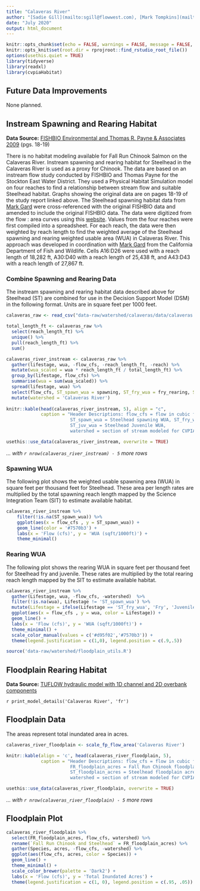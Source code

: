 ```yaml
---
title: "Calaveras River"
author: "[Sadie Gill](mailto:sgill@flowwest.com), [Mark Tompkins](mailto:mtompkins@flowwest.com)" 
date: "July 2020"
output: html_document
---
```


```r
knitr::opts_chunk$set(echo = FALSE, warnings = FALSE, message = FALSE, out.width = '100%')
knitr::opts_knit$set(root.dir = rprojroot::find_rstudio_root_file())
options(usethis.quiet = TRUE)
library(tidyverse)
library(readxl)
library(cvpiaHabitat)
```
## Future Data Improvements
None planned. 

## Instream Spawning and Rearing Habitat
**Data Source:** [FISHBIO Environmental and Thomas R. Payne & Associates 2009](https://s3-us-west-2.amazonaws.com/cvpiahabitat-r-package/cvpia-sit-model-inputs/FishBio_Payne2009_CalaverasInstreamFlowStudy.pdf){target="_blank"} (pgs. 18-19)

There is no habitat modeling available for Fall Run Chinook Salmon on the Calaveras River. Instream spawning and rearing habitat for Steelhead in the Calaveras River is used as a proxy for Chinook. The data are based on an instream flow study conducted by FISHBIO and Thomas Payne for the Stockton East Water District. They used a Physical Habitat Simulation model on four reaches to find a relationship between stream flow and suitable Steelhead habitat. Graphs showing the original data are on pages 18-19 of the study report linked above. The  Steelhead spawning habitat data from [Mark Gard](mailto:Mark.Gard@Wildlife.ca.gov) were cross-referenced with the original FISHBIO data and amended to include the original FISHBIO data. The data were digitized from the flow : area curves using this [website](https://automeris.io/WebPlotDigitizer/). Values from the four reaches were first compiled into a spreadsheet. For each reach, the data were then weighted by reach length to find the weighted average of the Steelhead spawning and rearing weighted usable area (WUA) in Calaveras River. This approach was developed in coordination with [Mark Gard](mailto:Mark.Gard@Wildlife.ca.gov) from the California Department of Fish and Wildlife. Cells A16:D26 were used with a reach length of 18,282 ft, A30:D40 with a reach length of 25,438 ft, and A43:D43 with a reach length of 27,867 ft. 

### Combine Spawning and Rearing Data 
The instream spawning and rearing habitat data described above for Steelhead (ST) are combined for use in the Decision Support Model (DSM) in the following format. Units are in square feet per 1000 feet.
```r
calaveras_raw <- read_csv("data-raw/watershed/calaveras/data/calaveras.csv", skip = 1) 

total_length_ft <- calaveras_raw %>% 
  select(reach_length_ft) %>% 
  unique() %>% 
  pull(reach_length_ft) %>% 
  sum()

calaveras_river_instream <- calaveras_raw %>% 
  gather(lifestage, wua, -flow_cfs, -reach_length_ft, -reach) %>%
  mutate(wua_scaled = wua * reach_length_ft / total_length_ft) %>% 
  group_by(lifestage, flow_cfs) %>%
  summarise(wua = sum(wua_scaled)) %>% 
  spread(lifestage, wua) %>% 
  select(flow_cfs, ST_spawn_wua = spawning, ST_fry_wua = fry_rearing, ST_juv_wua = juv_rearing) %>%
  mutate(watershed = 'Calaveras River')
 
knitr::kable(head(calaveras_river_instream, 5), align = "c", 
             caption = "Header Descriptions: flow_cfs = flow in cubic feet per second,
                        ST_spawn_wua = Steelhead spawning WUA, ST_fry_wua = Steelhead Fry WUA, 
                        ST_juv_wua = Steelhead Juvenile WUA,
                        watershed = section of stream modeled for CVPIA SDM")

usethis::use_data(calaveras_river_instream, overwrite = TRUE)
```

*... with `r nrow(calaveras_river_instream) - 5` more rows*

### Spawning WUA 
The following plot shows the weighted usable spawning area (WUA) in square feet per thousand feet for Steelhead. These area per length rates are multiplied by the total spawning reach length mapped by the Science Integration Team (SIT) to estimate available habitat. 
``` r
calaveras_river_instream %>% 
    filter(!is.na(ST_spawn_wua)) %>%
    ggplot(aes(x = flow_cfs , y = ST_spawn_wua)) +
    geom_line(color = '#7570b3') +
    labs(x = 'Flow (cfs)', y = 'WUA (sqft/1000ft)') +
    theme_minimal()
```

### Rearing WUA
The following plot shows the rearing WUA in square feet per thousand feet for Steelhead fry and juvenile. These rates are multiplied by the total rearing reach length mapped by the SIT to estimate available habitat. 
``` r
calaveras_river_instream %>% 
  gather(Lifestage, wua, -flow_cfs, -watershed)  %>% 
  filter(!is.na(wua), Lifestage != 'ST_spawn_wua') %>%
  mutate(Lifestage = ifelse(Lifestage == 'ST_fry_wua', 'Fry', 'Juvenile')) %>% 
  ggplot(aes(x = flow_cfs , y = wua, color = Lifestage)) +
  geom_line() +
  labs(x = 'Flow (cfs)', y = 'WUA (sqft/1000ft)') +
  theme_minimal() + 
  scale_color_manual(values = c('#d95f02','#7570b3')) +
  theme(legend.justification = c(1,0), legend.position = c(.9,.5))
```
```r
source('data-raw/watershed/floodplain_utils.R')
```

## Floodplain Rearing Habitat 

**Data Source:** [TUFLOW hydraulic model with 1D channel and 2D overbank components](https://s3-us-west-2.amazonaws.com/cvpiahabitat-r-package/cvpia-sit-model-inputs/Tuolumne_W-AR_21__Study+Report.pdf){target="_blank"}

`r print_model_details('Calaveras River', 'fr')`

## Floodplain Data
The areas represent total inundated area in acres.
```r
calaveras_river_floodplain <- scale_fp_flow_area('Calaveras River')

knitr::kable(align = 'c', head(calaveras_river_floodplain, 5), 
             caption = "Header Descriptions: flow_cfs = flow in cubic feet per second,
                        FR_floodplain_acres = Fall Run Chinook floodplain acres, 
                        ST_floodplain_acres = Steelhead floodplain acres,
                        watershed = section of stream modeled for CVPIA SDM")

usethis::use_data(calaveras_river_floodplain, overwrite = TRUE)
```

*... with `r nrow(calaveras_river_floodplain) - 5` more rows*

## Floodplain Plot
```r
calaveras_river_floodplain %>% 
  select(FR_floodplain_acres, flow_cfs, watershed) %>%
  rename(`Fall Run Chinook and Steelhead` = FR_floodplain_acres) %>% 
  gather(Species, acres, -flow_cfs, -watershed) %>% 
  ggplot(aes(flow_cfs, acres, color = Species)) +
  geom_line() +
  theme_minimal() +
  scale_color_brewer(palette = 'Dark2') +
  labs(x = 'Flow (cfs)', y = 'Total Inundated Acres') +
  theme(legend.justification = c(1, 0), legend.position = c(.95, .05))
```
